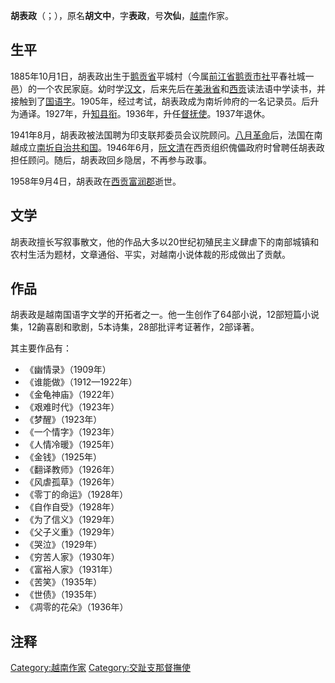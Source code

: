 {{Infobox person
| image = Old portrait of writer Hồ Biểu Chánh.png
| zi = 表政
| hao = 次仙
| real_name = 胡文中
}}

'''胡表政'''（{{vie|v='''Hồ Biểu Chánh'''}}；{{bd|1885年|10月1日|1958年|9月4日}}），原名'''胡文中'''，字'''表政'''，号'''次仙'''，[[越南|越南]]作家。

==生平==
1885年10月1日，胡表政出生于[[鹅贡省|鹅贡省]]平城村（今属[[前江省|前江省]][[鹅贡市社|鹅贡市社]]平春社城一邑）的一个农民家庭。幼时学[[汉文|汉文]]，后来先后在[[美湫省|美湫省]]和[[胡志明市|西贡]]读法语中学读书，并接触到了[[国语字|国语字]]。1905年，经过考试，胡表政成为南圻帅府的一名记录员。后升为通译。1927年，升[[知县衔|知县衔]]。1936年，升任[[督抚使|督抚使]]。1937年退休。

1941年8月，胡表政被法国聘为印支联邦委员会议院顾问。[[八月革命|八月革命]]后，法国在南越成立[[南圻自治共和国|南圻自治共和国]]。1946年6月，[[阮文清|阮文清]]在西贡组织傀儡政府时曾聘任胡表政担任顾问。随后，胡表政回乡隐居，不再参与政事。

1958年9月4日，胡表政在[[胡志明市|西贡]][[富润郡|富润郡]]逝世。

==文学==
胡表政擅长写叙事散文，他的作品大多以20世纪初殖民主义肆虐下的南部城镇和农村生活为题材，文章通俗、平实，对越南小说体裁的形成做出了贡献。

==作品==
胡表政是越南国语字文学的开拓者之一。他一生创作了64部小说，12部短篇小说集，12齣喜剧和歌剧，5本诗集，28部批评考证著作，2部译著。

其主要作品有：
*《幽情录》（1909年）
*《谁能做》（1912—1922年）
*《金龟神庙》（1922年）
*《艰难时代》（1923年）
*《梦醒》（1923年）
*《一个情字》（1923年）
*《人情冷暖》（1925年）
*《金钱》（1925年）
*《翻译教师》（1926年）
*《风虐孤草》（1926年）
*《零丁的命运》（1928年）
*《自作自受》（1928年）
*《为了信义》（1929年）
*《父子义重》（1929年）
*《哭泣》（1929年）
*《穷苦人家》（1930年）
*《富裕人家》（1931年）
*《苦笑》（1935年）
*《世债》（1935年）
*《凋零的花朵》（1936年）

==注释==
{{reflist}}

[[Category:越南作家|Category:越南作家]]
[[Category:交趾支那督撫使|Category:交趾支那督撫使]]